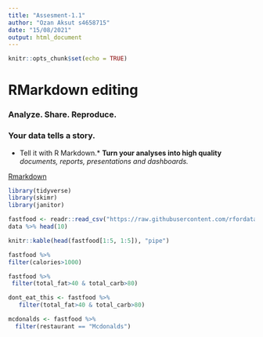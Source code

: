 ```yaml
---
title: "Assesment-1.1"
author: "Ozan Aksut s4658715"
date: "15/08/2021"
output: html_document
---
```


```r
knitr::opts_chunk$set(echo = TRUE)
```

# RMarkdown editing
### Analyze. Share. Reproduce.
### Your data tells a story. 
* Tell it with R Markdown.* 
**Turn your analyses into high quality** *documents, reports, presentations and dashboards.*



[Rmarkdown](https://rmarkdown.rstudio.com/lesson-8.html)

```r
library(tidyverse)
library(skimr)
library(janitor)
```


```r
fastfood <- readr::read_csv("https://raw.githubusercontent.com/rfordatascience/tidytuesday/master/data/2018/2018-09-04/fastfood_calories.csv")
data %>% head(10)

```

```r
knitr::kable(head(fastfood[1:5, 1:5]), "pipe")
```


```r
fastfood %>%
filter(calories>1000)

```

```r
fastfood %>%
 filter(total_fat>40 & total_carb>80)
```

```r
dont_eat_this <- fastfood %>%
   filter(total_fat>40 & total_carb>80)
```

```r
mcdonalds <- fastfood %>% 
  filter(restaurant == "Mcdonalds")
```








